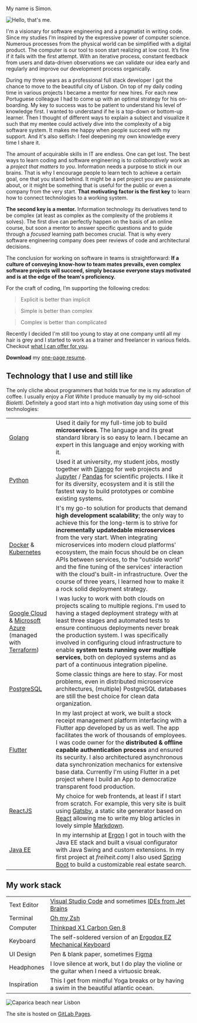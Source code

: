 
<SEO title="Resume" />

<Container section>

<TitleSection title="Resume" subtitle="My Vision & Me" />

My name is Simon.

![Hello, that's me.](../assets/images/simon.jpg)

I'm a visionary for software engineering and a pragmatist in writing code.
Since my studies I’m inspired by the expressive power of computer science. Numerous processes from the physical world can be simplified with a digital product. The computer is our tool to soon start realizing at low cost. It’s fine if it fails with the first attempt. With an iterative process, constant feedback from users and data-driven observations we can validate our idea early and regularly and improve our development process organically.

During my three years as a professional full stack developer I got the chance to move to the beautiful city of Lisbon. On top of my daily coding time in various projects I became a mentor for new hires. For each new Portuguese colleague I had to come up with an optimal strategy for his on-boarding. My key to success was to be patient to understand his level of knowledge first. I wanted to understand if he is a top-down or bottom-up learner. Then I thought of different ways to explain a subject and visualize it such that my mentee could actively dive into the complexity of a big software system. It makes me happy when people succeed with my support. And it's also selfish: I feel deepening my own knowledge every time I share it.

The amount of acquirable skills in IT are endless. One can get lost. The best ways to learn coding and software engineering is to _collaboratively_ work an a _project that matters to you_. Information needs a purpose to stick in our brains. That is why I encourage people to learn tech to achieve a certain goal, one that you stand behind. It might be a pet project you are passionate about, or it might be something that is useful for the public or even a company from the very start. **That motivating factor is the first key** to learn how to connect technologies to a working system.

**The second key is a mentor.** Information technology its derivatives tend to be complex (at least as complex as the complexity of the problems it solves). The first dive can perfectly happen on the basis of an online course, but soon a mentor to answer specific questions and to guide through a _focused_ learning path becomes crucial. That is why every software engineering company does peer reviews of code and architectural decisions.

The conclusion for working on software in teams is straightforward: **If a culture of conveying know-how to team mates prevails, even complex software projects will succeed, simply because everyone stays motivated and is at the edge of the team's proficiency.**

For the craft of coding, I’m supporting the following credos:

> Explicit is better than implicit

> Simple is better than complex

> Complex is better than complicated

Recently I decided I'm still too young to stay at one company until all my hair
is grey and I started to work as a trainer and freelancer in various fields. Checkout [what I can offer for
you](/ 'Offers').

**Download** my [one-page resume](../assets/docs/CV-Simon_Wehrli.pdf).


## Technology that I use and still like

The only cliche about programmers that holds true for me is my adoration
of coffee. I usually enjoy a _Flat White_ I produce manually by my old-school
_Bialetti_. Definitely a good start into a high motivation day using some of this technologies:


|                                                                                                                                                   |                                                                                                                                                                                                                                                                                                                                                                                                                                                        |
|---------------------------------------------------------------------------------------------------------------------------------------------------|--------------------------------------------------------------------------------------------------------------------------------------------------------------------------------------------------------------------------------------------------------------------------------------------------------------------------------------------------------------------------------------------------------------------------------------------------------|
| [Golang](https://golang.org/)                                                                                                                     | Used it daily for my full-time job to build **microservices**. The language and its great standard library is so easy to learn. I became an expert in this language and enjoy working with it.                                                                                                                                                                                                                                                         |
| [Python](https://www.python.org/)                                                                                                                 | Used it at university, my student jobs, mostly together with [Django](https://www.djangoproject.com/) for web projects and [Jupyter](https://jupyter.org/) / [Pandas](https://pandas.pydata.org/) for scientific projects. I like it for its diversity, ecosystem and it is still the fastest way to build prototypes or combine existing systems.                                                                                                     |
| [Docker](https://www.docker.com/) & [Kubernetes](https://kubernetes.io/)                                                                          | It's my go-to solution for products that demand **high  development scalability**; the only way to achieve this for the long-term is to strive for **incrementally updatedable microservices** from the very start. When integrating microservices into modern cloud platforms' ecosystem, the main focus should be on clean APIs between services, to the "outside world" and the fine tuning of the services' interaction with the cloud's  built-in infrastructure. Over the course of three years, I learned how to make it a rock solid deployment strategy.                                                                                                                                                                                       |
| [Google Cloud](https://cloud.google.com/) & [Microsoft Azure](https://azure.microsoft.com/) (managed with [Terraform](https://www.terraform.io/)) | I was lucky to work with both clouds on projects scaling to multiple regions. I'm used to having a staged deployment strategy with at least three stages and automated tests to ensure continuous deployments never break the production system. I was specifically involved in configuring cloud infrastructure to enable **system tests running over multiple services**, both on deployed systems and as part of a continuous integration pipeline. |
| [PostgreSQL](https://www.postgresql.org/)                                                                                                         | Some classic things are here to stay. For most problems, even in distributed microservice architectures, (multiple) PostgreSQL databases are still the best choice for clean data organization.                                                                                                                                                                                                                                                        |
| [Flutter](https://flutter.dev/)                                                                                                                   | In my last project at work, we built a stock receipt management platform interfacing with a Flutter app developed by us as well. The app facilitates the work of thousands of employees. I was code owner for the **distributed & offline capable authentication process** and ensured its security. I also architectured asynchronous data synchronization mechanics for extensive base data. Currently I'm using Flutter in a pet project where I build an App to democratize transparent food production. |
| [ReactJS](https://reactjs.org/)                                                                                                                   | My choice for web frontends, at least if I start from scratch. For example, this very site is built using [Gatsby](https://www.gatsbyjs.com/), a static site generator based on [React](https://reactjs.org/) allowing me to write my blog articles in lovely simple [Markdown](https://guides.github.com/features/mastering-markdown/).                                                                                                               |
| [Java EE](https://www.oracle.com/ch-de/java/technologies/java-ee-glance.html)                                                                     | In my internship at [Ergon](https://www.ergon.ch/en) I got in touch with the Java EE stack and built a visual configurator with Java Swing and custom extensions. In my first project at _freiheit.comj_ I also used [Spring Boot](https://spring.io/projects/spring-boot) to build a customizable real estate search.                                                                                                                                  |

</Container>

<Container>

<TitleSection title="Companies" subtitle="I worked for" />

<Experience />

</Container>

<Container section>

<TitleSection title="Education" subtitle="My Qualification" />

<Education />

</Container>

<Container section>

## My work stack

|             |                                                                                                                                          |
| ----------- | ---------------------------------------------------------------------------------------------------------------------------------------- |
| Text Editor | [Visual Studio Code](https://code.visualstudio.com/) and sometimes [IDEs from Jet Brains](https://www.jetbrains.com/de-de/products.html) |
| Terminal    | [Oh my Zsh](https://ohmyz.sh/)                                                                                                           |
| Computer    | [Thinkpad X1 Carbon Gen 8](https://www.lenovo.com/ch/de/laptops/thinkpad/thinkpad-x1/X1-Carbon-Gen-8-/p/22TP2X1X1C8)                     |
| Keyboard    | The self-soldered version of an [Ergodox EZ Mechanical Keyboard](/blog/ergodox)                                                |
| UI Design   | Pen & blank paper, sometimes [Figma](https://figma.com)                                                                                  |
| Headphones  | I love silence at work, but I do play the violine or the guitar when I need a virtuosic break.                                           |  |
| Inspiration | This I get from mindful Yoga breaks or by having a swim in the beautiful atlantic ocean.                                                 |  |


![Caparica beach near Lisbon](../assets/images/atlantic_ocean.jpg "A shot I took at the Castelo Beach (Caparica) near Lisbon.")

The site is hosted on [GitLab Pages](https://docs.gitlab.com/ee/user/project/pages/).

</Container>
